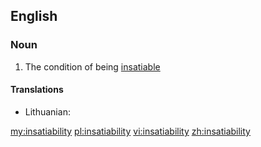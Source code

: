 ==English==

===Noun===
{{en-noun|-}}

# The condition of being [[insatiable]]

====Translations====
{{trans-top|insatiability}}
* Lithuanian: {{t-|lt|nepasotinamumas|m}}
{{trans-mid}}
{{trans-bottom}}

[[my:insatiability]]
[[pl:insatiability]]
[[vi:insatiability]]
[[zh:insatiability]]